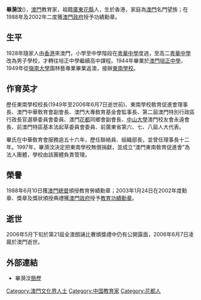 '''畢漪汶'''{{OME}}({{bd|1924年|6月25日|2006年|6月7日}})，[[澳門|澳門]]教育家，祖籍[[廣東|廣東]][[花縣|花縣]]人，生於香港，家庭為[[澳門|澳門]]名門望族；在1988年及2002年二度獲[[澳門政府|澳門政府]]授予功績勳章。

==生平==
1928年隨家人由[[香港|香港]]來澳門，小學至中學階段在[[粵華中學|粵華中學]]度過，至高二[[粵華中學|粵華中學]]改為男子學校，才轉往培正中學繼續高中課程。1944年畢業於[[澳門培正中學|澳門培正中學]]，1949年從[[岭南大学_(广州)|嶺南大學]]園林藝專業畢業返澳，接辦[[東南學校|東南學校]]。

==作育英才==
歷任東南學校校長(1949年至2006年6月7日逝世前)、東南學校敎育促進會理事長、澳門中華敎育會副會長、澳門大專敎育基金會監事長、第二屆澳門特別行政區行政長官選舉委員會委員、澳門[[花都区|花都]]同鄉會副會長、[[中山大學|中山大學]]澳門校友會永遠會長、前澳門特區基本法起草委員會委員、前廣東省第六、七、八屆人大代表。

畢氏在中華敎育會服務逾五十六年，歷任聯絡員、組織部長，並曾任理事長十二年。1997年，畢漪汶決定把東南學校無償捐獻，並成立“澳門東南敎育促進會”為法人團體，學校由該團體負責管理。

==榮譽==
1988年6月10日獲[[澳門總督|澳門總督]]頒授教育勞績勳章；2003年1月24日在2002年度勳章、獎章及獎狀頒授典禮獲[[澳門政府|澳門政府]]授予[[教育功績勳章|教育功績勳章]]。

==逝世==
2006年5月下旬於第21屆全澳朗誦比賽頒獎禮中仍有公開露面，2006年6月7日凌晨於澳門逝世。

==外部連結==
*畢漪汶[https://web.archive.org/web/20050319131032/http://www.tongnam.edu.mo/main1.htm 簡歷]

[[Category:澳門文化界人士|Category:澳門文化界人士]]
[[Category:中国教育家|Category:中国教育家]]
[[Category:花都人|Category:花都人]]